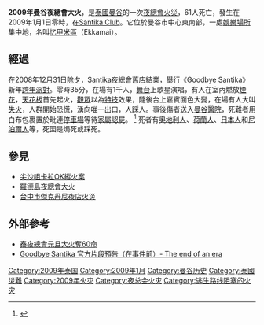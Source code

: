 {{expand|time=2015-02-24T08:44:22+00:00}}
{{Infobox Conflagration
|title=2009年曼谷夜總會大火
|image=BangkokFire.jpg
|caption=大火後的Santika夜總會
|location={{THA}}[[曼谷|曼谷]]
|coordinates={{coord|13|44|01.38|N|100|35|10.92|E}}
|date=2009年1月1日
|time=00時35分
|timezone=[[UTC+7|UTC+7]]
|cause=室內燃放煙花（官方未證實）
|fatalities=66人
|injuries=222人
}}

'''2009年曼谷夜總會大火'''，是[[泰國|泰國]][[曼谷|曼谷]]的一次[[夜總會|夜總會]][[火災|火災]]，61人死亡，發生在2009年1月1日零時，在[[Santika_Club|Santika Club]]。它位於曼谷市中心東南部，一處[[娛樂場所|娛樂場所]]集中地，名叫[[忆甲米區|忆甲米區]]（Ekkamai）。

== 經過 ==
在2008年12月31日[[除夕|除夕]]，Santika夜總會舊店結業，舉行《Goodbye Santika》新年[[跨年|跨年]][[派對|派對]]。零時35分，在場有1千人，[[舞台|舞台]]上歌星演唱，有人在室內燃放[[煙花|煙花]]，[[天花板|天花板]]首先起火，[[觀眾|觀眾]]以為[[特技|特技]]效果，隨後台上嘉賓面色大變，在場有人大叫[[失火|失火]]，人群開始恐慌，湧向唯一出口，人踩人。事後傷者送入[[曼谷醫院|曼谷醫院]]，死難者用白布包裹置於毗連[[停車場|停車場]]等待[[家屬|家屬]][[認屍|認屍]]。 <ref>{{Cite web |url=http://news.sina.com/int/sinchewdaily/105-000-102-101/2009-01-01/20473533538.html |title=泰國·曼谷夜總會大火61死，多是外國人 |accessdate=2009-01-03 |archive-date=2018-09-26 |archive-url=https://web.archive.org/web/20180926220535/http://news.sina.com/int/sinchewdaily/105-000-102-101/2009-01-01/20473533538.html |dead-url=no }}</ref> 死者有[[奧地利人|奧地利人]]、[[荷蘭人|荷蘭人]]、[[日本人|日本人]]和[[尼泊爾人|尼泊爾人]]等，死因是焗死或踩死。

== 參見 ==
* [[尖沙咀卡拉OK縱火案|尖沙咀卡拉OK縱火案]]
* [[羅德島夜總會大火|羅德島夜總會大火]]
* [[台中市傑克丹尼夜店火災|台中市傑克丹尼夜店火災]]

== 外部參考 ==
* [http://hk.news.yahoo.com/article/090101/3/a0dl.html 泰夜總會元旦大火奪60命]{{dead link|date=十一月 2017 |bot=InternetArchiveBot }}
* [http://hk.youtube.com/watch?v=zzahVMDBXkY Goodbye Santika 官方片段預告（在事件前）- The end of an era]{{Wayback|url=http://hk.youtube.com/watch?v=zzahVMDBXkY |date=20190822024632 }}
{{reflist|2}}

[[Category:2009年泰国|Category:2009年泰国]]
[[Category:2009年1月|Category:2009年1月]]
[[Category:曼谷历史|Category:曼谷历史]]
[[Category:泰國災難|Category:泰國災難]]
[[Category:2009年火灾|Category:2009年火灾]]
[[Category:夜总会火灾|Category:夜总会火灾]]
[[Category:逃生路线阻塞的火灾|Category:逃生路线阻塞的火灾]]